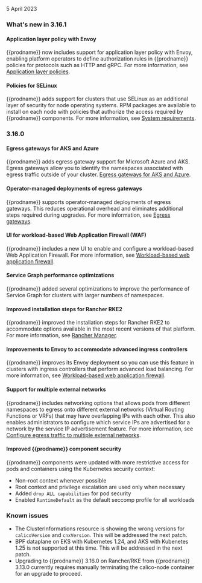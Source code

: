 5 April 2023

### What's new in 3.16.1

#### Application layer policy with Envoy

{{prodname}} now includes support for application layer policy with Envoy, enabling platform operators to define authorization rules in {{prodname}} policies for protocols such as HTTP and gRPC. For more information, see [Application layer policies](../network-policy/application-layer-policies/).

#### Policies for SELinux

{{prodname}} adds support for clusters that use SELinux as an additional layer of security for node operating systems. RPM packages are available to install on each node with policies that authorize the access required by {{prodname}} components. For more information, see [System requirements](../getting-started/install-on-clusters/requirements).

### 3.16.0

#### Egress gateways for AKS and Azure

{{prodname}} adds egress gateway support for Microsoft Azure and AKS. Egress gateways allow you to identify the namespaces associated with egress traffic outside of your cluster. [Egress gateways for AKS and Azure](../networking/egress/egress-gateway-azure).

#### Operator-managed deployments of egress gateways

{{prodname}} supports operator-managed deployments of egress gateways. This reduces operational overhead and eliminates additional steps required during upgrades. For more information, see [Egress gateways](../networking/egress/).

#### UI for workload-based Web Application Firewall (WAF)

{{prodname}} includes a new UI to enable and configure a workload-based Web Application Firewall. For more information, see [Workload-based web application firewall](../../threat/web-application-firewall.mdx#enable-waf).

#### Service Graph performance optimizations

{{prodname}} added several optimizations to improve the performance of Service Graph for clusters with larger numbers of namespaces.

#### Improved installation steps for Rancher RKE2

{{prodname}} improved the installation steps for Rancher RKE2 to accommodate options available in the most recent versions of that platform. For more information, see [Rancher Manager](../../getting-started/install-on-clusters/rancher-ui.mdx).

#### Improvements to Envoy to accommodate advanced ingress controllers

{{prodname}} improves its Envoy deployment so you can use this feature in clusters with ingress controllers that perform advanced load balancing. For more information, see [Workload-based web application firewall](../../threat/web-application-firewall.mdx).

#### Support for multiple external networks

{{prodname}} includes networking options that allows pods from different namespaces to egress onto different external networks (Virtual Routing Functions or VRFs) that may have overlapping IPs with each other. This also enables administrators to configure which service IPs are advertised for a network by the service IP advertisement feature. For more information, see [Configure egress traffic to multiple external networks](networking/egress/external-network.mdx).

#### Improved {{prodname}} component security

{{prodname}} components were updated with more restrictive access for pods and containers using the Kubernetes security context:
- Non-root context whenever possible
- Root context and privilege escalation are used only when necessary
- Added `drop ALL capabilities` for pod security
- Enabled `RuntimeDefault` as the default seccomp profile for all workloads

### Known issues

- The ClusterInformations resource is showing the wrong versions for `calicoVersion` and `cnxVersion`. This will be addressed the next patch.
- BPF dataplane on EKS with Kubernetes 1.24, and AKS with Kubenetes 1.25 is not supported at this time. This will be addressed in the next patch.
- Upgrading to {{prodname}} 3.16.0 on Rancher/RKE from {{prodname}} 3.13.0 currently requires manually terminating the calico-node container for an upgrade to proceed.
